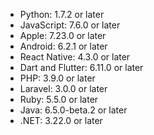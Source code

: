 - Python: 1.7.2 or later
- JavaScript: 7.6.0 or later
- Apple: 7.23.0 or later
- Android: 6.2.1 or later
- React Native: 4.3.0 or later
- Dart and Flutter: 6.11.0 or later
- PHP: 3.9.0 or later
- Laravel: 3.0.0 or later
- Ruby: 5.5.0 or later
- Java: 6.5.0-beta.2 or later
- .NET: 3.22.0 or later
